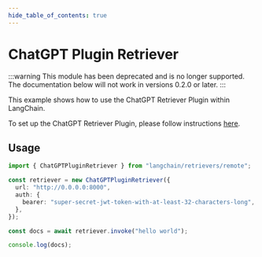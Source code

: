 ```yaml
---
hide_table_of_contents: true
---
```


# ChatGPT Plugin Retriever

:::warning
This module has been deprecated and is no longer supported. The documentation below will not work in versions 0.2.0 or later.
:::

This example shows how to use the ChatGPT Retriever Plugin within LangChain.

To set up the ChatGPT Retriever Plugin, please follow instructions [here](https://github.com/openai/chatgpt-retrieval-plugin).

## Usage

```typescript
import { ChatGPTPluginRetriever } from "langchain/retrievers/remote";

const retriever = new ChatGPTPluginRetriever({
  url: "http://0.0.0.0:8000",
  auth: {
    bearer: "super-secret-jwt-token-with-at-least-32-characters-long",
  },
});

const docs = await retriever.invoke("hello world");

console.log(docs);
```

